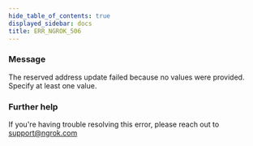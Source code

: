 ```yaml
---
hide_table_of_contents: true
displayed_sidebar: docs
title: ERR_NGROK_506
---
```




### Message

The reserved address update failed because no values were provided. Specify at least one value.

<ErrorDetails error="err_ngrok_506" />

### Further help

If you're having trouble resolving this error, please reach out to [support@ngrok.com](mailto:support@ngrok.com?subject=Help%20with%20ERR_NGROK_506)
